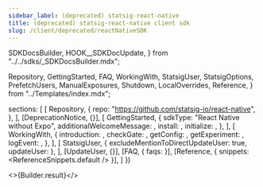 ```yaml
---
sidebar_label: (deprecated) statsig-react-native
title: (deprecated) statsig-react-native client sdk
slug: /client/deprecated/reactNativeSDK
---
```




  SDKDocsBuilder,
  HOOK__SDKDocUpdate,
} from "../../sdks/_SDKDocsBuilder.mdx";

  Repository,
  GettingStarted,
  FAQ,
  WorkingWith,
  StatsigUser,
  StatsigOptions,
  PrefetchUsers,
  ManualExposures,
  Shutdown,
  LocalOverrides,
  Reference,
} from "../Templates/index.mdx";



  sections: [
    [
      Repository,
      {
        repo: "https://github.com/statsig-io/react-native",
      },
    ],
    [DeprecationNotice, {}],
    [
      GettingStarted,
      {
        sdkType: "React Native without Expo",
        additionalWelcomeMessage: <AdditionalWelcome />,
        install: <Install />,
        initialize: <Initialize />,
      },
    ],
    [
      WorkingWith,
      {
        introduction: <WorkingWithIntro />,
        checkGate: <CheckGate />,
        getConfig: <GetConfig />,
        getExperiment: <GetExperiment />,
        logEvent: <LogEvent />,
      },
    ],
    [
      StatsigUser,
      { excludeMentionToDirectUpdateUser: true, updateUser: <InitUser /> },
    ],
    [UpdateUser, {}],
    [FAQ, { faqs: <MoreFAQs /> }],
    [Reference, { snippets: <ReferenceSnippets.default /> }],
  ]
})


<>{Builder.result}</>

